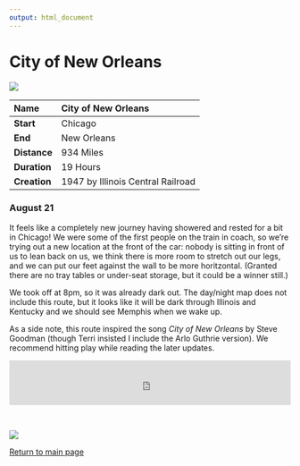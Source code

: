 ```yaml
---
output: html_document
---
```


# City of New Orleans

![](https://github.com/social-lorax/amtrak/blob/main/5.City%20of%20New%20Orleans/5.City%20of%20New%20Orleans.png?raw=true)

|**Name**     |**City of New Orleans** |
|:------------|:---------------|
|**Start**    |Chicago         |
|**End**      |New Orleans     |
|**Distance** |934 Miles       |
|**Duration** |19 Hours        |
|**Creation** |1947 by Illinois Central Railroad |

### August 21

It feels like a completely new journey having showered and rested for a bit in Chicago! We were some of the first people on the train in coach, so we're trying out a new location at the front of the car: nobody is sitting in front of us to lean back on us, we think there is more room to stretch out our legs, and we can put our feet against the wall to be more horitzontal. (Granted there are no tray tables or under-seat storage, but it could be a winner still.)

We took off at 8pm, so it was already dark out. The day/night map does not include this route, but it looks like it will be dark through Illinois and Kentucky and we should see Memphis when we wake up. 

As a side note, this route inspired the song *City of New Orleans* by Steve Goodman (though Terri insisted I include the Arlo Guthrie version). We recommend hitting play while reading the later updates.

<iframe src="https://open.spotify.com/embed/track/0P6TTXbSLGrSoTNMz5kvB7" data-external="1" width="100%" height="80" frameBorder="0" allowtransparency="true" allow="encrypted-media"></iframe>

<br> 

<div align="center">

![](https://github.com/social-lorax/amtrak/blob/main/amtrak_logo.png?raw=true)

[Return to main page](index.html)

</div>